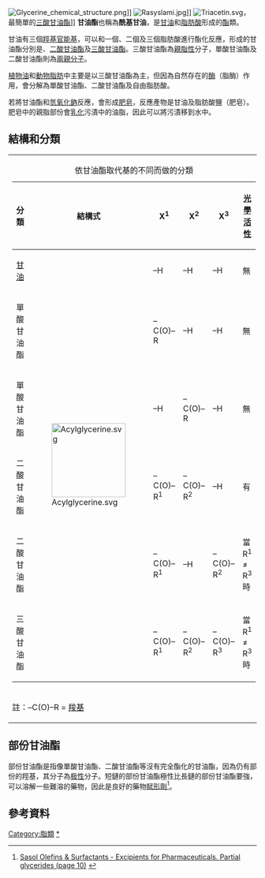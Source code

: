 [[Image:Glycerine_chemical_structure.png|thumb]]]]
[[Image:Rasyslami.jpg|thumb]]]]
[[Image:Triacetin.svg|thumb]]，最簡單的[[三酸甘油酯|三酸甘油酯]]]]
'''甘油酯'''也稱為'''酰基甘油'''，是[[甘油|甘油]]和[[脂肪酸|脂肪酸]]形成的[[酯|酯]]類。

甘油有三個[[羥基|羥基]][[官能基|官能基]]，可以和一個、二個及三個脂肪酸進行酯化反應，形成的甘油酯分別是{{link-en|單酸甘油酯|Monoglyceride}}、[[二酸甘油酯|二酸甘油酯]]及[[三酸甘油酯|三酸甘油酯]]。三酸甘油酯為[[親脂性|親脂性]]分子，單酸甘油酯及二酸甘油酯則為[[兩親分子|兩親分子]]。

[[植物油|植物油]]和[[動物脂肪|動物脂肪]]中主要是以三酸甘油酯為主，但因為自然存在的[[酶|酶]]（脂酶）作用，會分解為單酸甘油酯、二酸甘油酯及自由脂肪酸。

若將甘油酯和[[氫氧化鈉|氫氧化鈉]]反應，會形成[[肥皂|肥皂]]，反應產物是甘油及脂肪酸鹽（肥皂）。肥皂中的親脂部份會[[乳化作用|乳化]]污漬中的油脂，因此可以將污漬移到水中。
==結構和分類==
{| border="0"
|
{| class="wikitable centered" style="text-align:center"
|+ 依甘油酯取代基的不同而做的分類 
|- class="hintergrundfarbe6"
! 分類 !! 結構式 !! X<sup>1</sup> !! X<sup>2</sup> !! X<sup>3</sup> !! [[光學活性|光學活性]]
|-
| [[甘油|甘油]] || rowspan=7 | [[File:Acylglycerine.svg|150px]] || –H || –H || –H || 無
|-
| 單酸甘油酯  || –C(O)–R || –H || –H || 無
|-
| 單酸甘油酯  || –H || –C(O)–R || –H || 無
|-
| 二酸甘油酯 || –C(O)–R<sup>1</sup> || –C(O)–R<sup>2</sup> || –H || 有
|-
| 二酸甘油酯 || –C(O)–R<sup>1</sup> || –H || –C(O)–R<sup>2</sup> || 當R<sup>1</sup> ≠ R<sup>3</sup>時
|-
| 三酸甘油酯 || –C(O)–R<sup>1</sup> || –C(O)–R<sup>2</sup> || –C(O)–R<sup>3</sup> || 當R<sup>1</sup> ≠ R<sup>3</sup>時
|}
|-
| 註：–C(O)–R = [[羧基|羧基]]
|}

==部份甘油酯==
部份甘油酯是指像單酸甘油酯、二酸甘油酯等沒有完全酯化的甘油酯，因為仍有部份的羥基，其分子為[[极性|极性]]分子。短鏈的部份甘油酯極性比長鏈的部份甘油酯要強，可以溶解一些難溶的藥物，因此是良好的藥物[[賦形劑|賦形劑]]<ref>[http://www.sasolos.com/products/pdf/Excipients_Pharmaceuticals.pdf Sasol Olefins & Surfactants - Excipients for Pharmaceuticals. Partial glycerides (page 10)] {{webarchive|url=https://web.archive.org/web/20090205172036/http://www.sasolos.com/products/pdf/Excipients_Pharmaceuticals.pdf |date=2009-02-05 }}</ref>。

==參考資料==
{{reflist}}

{{有機化合物小作品}}
{{Glycerides}}

[[Category:脂類|Category:脂類]]
[[Category:甘油酯|*]]